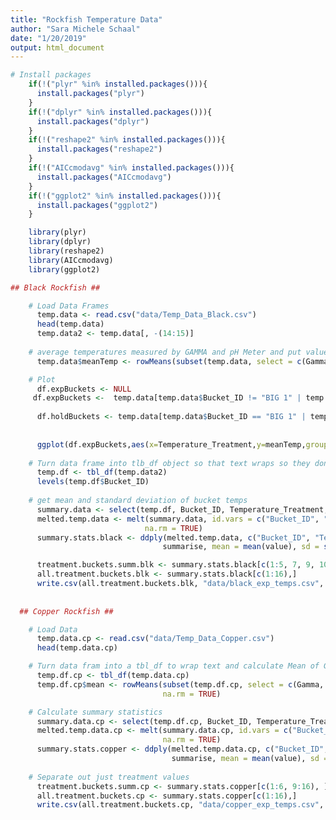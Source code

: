 ```yaml
---
title: "Rockfish Temperature Data"
author: "Sara Michele Schaal"
date: "1/20/2019"
output: html_document
---
```


```r

# Install packages
    if(!("plyr" %in% installed.packages())){
      install.packages("plyr")
    }
    if(!("dplyr" %in% installed.packages())){
      install.packages("dplyr")
    }
    if(!("reshape2" %in% installed.packages())){
      install.packages("reshape2")
    }
    if(!("AICcmodavg" %in% installed.packages())){
      install.packages("AICcmodavg")
    }
    if(!("ggplot2" %in% installed.packages())){
      install.packages("ggplot2")
    }

    library(plyr)
    library(dplyr)
    library(reshape2)
    library(AICcmodavg)
    library(ggplot2)

```

```r
## Black Rockfish ##

    # Load Data Frames
      temp.data <- read.csv("data/Temp_Data_Black.csv")
      head(temp.data)
      temp.data2 <- temp.data[, -(14:15)]
      
    # average temperatures measured by GAMMA and pH Meter and put values in new column
      temp.data$meanTemp <- rowMeans(subset(temp.data, select = c(Gamma, pH_Meter)), na.rm = TRUE)

    # Plot
      df.expBuckets <- NULL
     df.expBuckets <-  temp.data[temp.data$Bucket_ID != "BIG 1" | temp.data$Bucket_ID != "BIG 2" | temp.data$Bucket_ID != "BIG 3" | temp.data$Bucket_ID != "COLD" | temp.data$Bucket_ID != "HOT" | temp.data$Bucket_ID != "SW1" | temp.data$Bucket_ID != "SW2", ]
      
      df.holdBuckets <- temp.data[temp.data$Bucket_ID == "BIG 1" | temp.data$Bucket_ID == "BIG 2" | temp.data$Bucket_ID == "BIG 3",]
      
      
      ggplot(df.expBuckets,aes(x=Temperature_Treatment,y=meanTemp,group=Bucket_ID))+geom_boxplot()
 
    # Turn data frame into tlb_df object so that text wraps so they don't fill screen
      temp.df <- tbl_df(temp.data2)
      levels(temp.df$Bucket_ID)
      
    # get mean and standard deviation of bucket temps
      summary.data <- select(temp.df, Bucket_ID, Temperature_Treatment, meanTemp)
      melted.temp.data <- melt(summary.data, id.vars = c("Bucket_ID", "Temperature_Treatment"), 
                              na.rm = TRUE)
      summary.stats.black <- ddply(melted.temp.data, c("Bucket_ID", "Temperature_Treatment"), 
                                  summarise, mean = mean(value), sd = sd(value))

      treatment.buckets.summ.blk <- summary.stats.black[c(1:5, 7, 9, 10:16), ]
      all.treatment.buckets.blk <- summary.stats.black[c(1:16),]
      write.csv(all.treatment.buckets.blk, "data/black_exp_temps.csv", row.names = FALSE)
      
      
  ## Copper Rockfish ##

    # Load Data
      temp.data.cp <- read.csv("data/Temp_Data_Copper.csv")
      head(temp.data.cp)

    # Turn data fram into a tbl_df to wrap text and calculate Mean of Gamma and pH Meter temps
      temp.df.cp <- tbl_df(temp.data.cp)
      temp.df.cp$mean <- rowMeans(subset(temp.df.cp, select = c(Gamma, pH_Meter)), 
                                  na.rm = TRUE)

    # Calculate summary statistics
      summary.data.cp <- select(temp.df.cp, Bucket_ID, Temperature_Treatment, mean)
      melted.temp.data.cp <- melt(summary.data.cp, id.vars = c("Bucket_ID", "Temperature_Treatment"), 
                                  na.rm = TRUE)
      summary.stats.copper <- ddply(melted.temp.data.cp, c("Bucket_ID","Temperature_Treatment"), 
                                    summarise, mean = mean(value), sd = sd(value))
  
    # Separate out just treatment values
      treatment.buckets.summ.cp <- summary.stats.copper[c(1:6, 9:16), ]
      all.treatment.buckets.cp <- summary.stats.copper[c(1:16),]
      write.csv(all.treatment.buckets.cp, "data/copper_exp_temps.csv", row.names = FALSE)

```